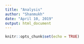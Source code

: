 ```yaml
---
title: "Analysis"
author: "Shanmukh"
date: "April 10, 2019"
output: html_document
---
```


```r
knitr::opts_chunk$set(echo = TRUE)
```

